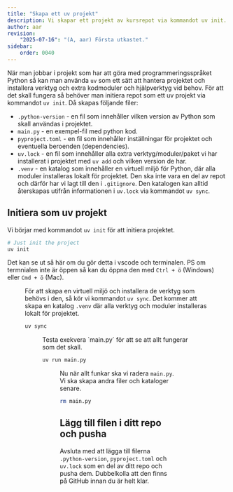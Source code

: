 ```yaml
---
title: "Skapa ett uv projekt" 
description: Vi skapar ett projekt av kursrepot via kommandot uv init.
author: aar
revision:
    "2025-07-16": "(A, aar) Första utkastet."
sidebar:
    order: 0040
---
```



När man jobbar i projekt som har att göra med programmeringsspråket Python så kan man använda `uv` som ett sätt att hantera projektet och installera verktyg och extra kodmoduler och hjälpverktyg vid behov. För att det skall fungera så behöver man initiera repot som ett uv projekt via kommandot `uv init`. Då skapas följande filer:
- `.python-version` - en fil som innehåller vilken version av Python som skall användas i projektet.
- `main.py` - en exempel-fil med python kod.
- `pyproject.toml` - en fil som innehåller inställningar för projektet och eventuella beroenden (dependencies).
- `uv.lock` - en fil som innehåller alla extra verktyg/moduler/paket vi har installerat i projektet med `uv add` och vilken version de har.
- `.venv` - en katalog som innehåller en virtuell miljö för Python, där alla moduler installeras lokalt för projektet. Den ska inte vara en del av repot och därför har vi lagt till den i `.gitignore`. Den katalogen kan alltid återskapas utifrån informationen i `uv.lock` via kommandot `uv sync`.



## Initiera som uv projekt

Vi börjar med kommandot `uv init` för att initiera projektet.

```bash title="Initiera projektet med uv init."
# Just init the project
uv init
```

Det kan se ut så här om du gör detta i vscode och terminalen. PS om termnialen inte är öppen så kan du öppna den med `Ctrl + ö` (Windows) eller `Cmd + ö` (Mac).


<Figure 
    src={uvinit1}
    caption="Filen pyproject.toml m.m. är skapad i ditt repo."
/>

För att skapa en virtuell miljö och installera de verktyg som behövs i den, så kör vi kommandot `uv sync`. Det kommer att skapa en katalog `.venv` där alla verktyg och moduler installeras lokalt för projektet.

```bash title="Installera verktyg och moduler i den virtuella miljön"
uv sync
```

<Figure 
    src={uvinit2}
    caption="uv.lock och .venv är skapad i ditt repo."
/>
Testa exekvera `main.py` för att se att allt fungerar som det skall.

```bash title="Exekvera main.py"
uv run main.py 
```


<Figure 
    src={uvinit3}
    caption="Exekvera main.py."
/>

Nu när allt funkar ska vi radera `main.py`. Vi ska skapa andra filer och kataloger senare.

```bash title="Radera main.py"
rm main.py
```
## Lägg till filen i ditt repo och pusha

Avsluta med att lägga till filerna `.python-version`, `pyproject.toml` och `uv.lock` som en del av ditt repo och pusha dem. Dubbelkolla att den finns på GitHub innan du är helt klar.
